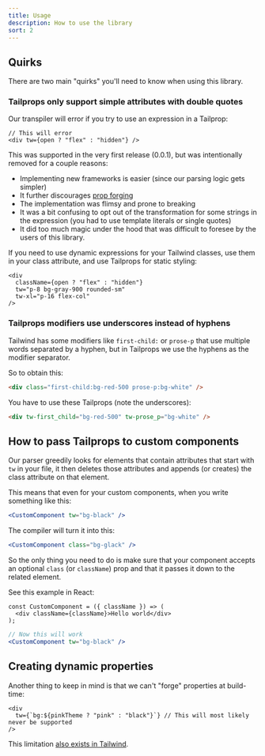 ```yaml
---
title: Usage
description: How to use the library
sort: 2
---
```


## Quirks

There are two main "quirks" you'll need to know when using this library.

### Tailprops only support simple attributes with double quotes

Our transpiler will error if you try to use an expression in a Tailprop:

```tsx
// This will error
<div tw={open ? "flex" : "hidden"} />
```

This was supported in the very first release (0.0.1), but was intentionally removed for a couple reasons:

- Implementing new frameworks is easier (since our parsing logic gets simpler)
- It further discourages [prop forging](#creating-dynamic-properties)
- The implementation was flimsy and prone to breaking
- It was a bit confusing to opt out of the transformation for some strings in the expression (you had to use template literals or single quotes)
- It did too much magic under the hood that was difficult to foresee by the users of this library.

If you need to use dynamic expressions for your Tailwind classes, use them in your class attribute, and use Tailprops for static styling:

```tsx
<div
  className={open ? "flex" : "hidden"}
  tw="p-8 bg-gray-900 rounded-sm"
  tw-xl="p-16 flex-col"
/>
```

### Tailprops modifiers use underscores instead of hyphens

Tailwind has some modifiers like `first-child:` or `prose-p` that use multiple words separated by a hyphen, but in Tailprops we use the hyphens as the modifier separator.

So to obtain this:

```html
<div class="first-child:bg-red-500 prose-p:bg-white" />
```

You have to use these Tailprops (note the underscores):

```html
<div tw-first_child="bg-red-500" tw-prose_p="bg-white" />
```

## How to pass Tailprops to custom components

Our parser greedily looks for elements that contain attributes that start with `tw` in your file, it then deletes those attributes and appends (or creates) the class attribute on that element.

This means that even for your custom components, when you write something like this:

```jsx
<CustomComponent tw="bg-black" />
```

The compiler will turn it into this:

```jsx
<CustomComponent class="bg-glack" />
```

So the only thing you need to do is make sure that your component accepts an optional `class` (or `className`) prop and that it passes it down to the related element.

See this example in React:

```tsx
const CustomComponent = ({ className }) => (
  <div className={className}>Hello world</div>
);
```

```jsx
// Now this will work
<CustomComponent tw="bg-black" />
```

## Creating dynamic properties

Another thing to keep in mind is that we can't "forge" properties at build-time:

```tsx
<div
  tw={`bg:${pinkTheme ? "pink" : "black"}`} // This will most likely never be supported
/>
```

This limitation [also exists in Tailwind](https://tailwindcss.com/docs/content-configuration#dynamic-class-names).
